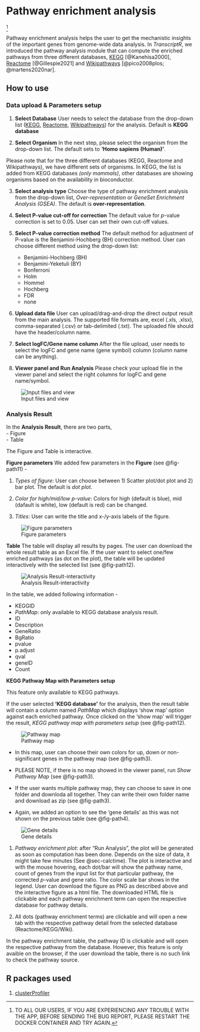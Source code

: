 # Pathway enrichment analysis {#sec-pathway}
^[TO ALL OUR USERS, IF YOU ARE EXPERIENCING ANY TROUBLE WITH THE APP, BEFORE SENDING THE BUG REPORT, PLEASE RESTART THE DOCKER CONTAINER AND TRY AGAIN.]

Pathway enrichment analysis helps the user to get the mechanistic insights of the important genes from genome-wide data analysis. In *TranscriptR*, we introduced the pathway analysis module that can compute the enriched pathways from three different databases, [KEGG](https://www.genome.jp/kegg/){target="_blank"} [@Kanehisa2000], [Reactome](https://reactome.org/){target="_blank"} [@Gillespie2021] and [Wikipathways](https://www.wikipathways.org/){target="_blank"} [@pico2008plos; @martens2020nar].

## How to use

### Data upload & Parameters setup

1. **Select Database**
User needs to select the database from the drop-down list ([KEGG](https://www.genome.jp/kegg/){target="_blank"}, [Reactome](https://reactome.org/){target="_blank"}, [Wikipathways](https://www.wikipathways.org/){target="_blank"}) for the analysis. Default is **KEGG database**

2. **Select Organism**
In the next step, please select the organism from the drop-down list. The default sets to **'Homo sapiens (Human)'**.

::: {.callout-important collapse="true"}
Please note that for the three different databases (KEGG, Reactome and Wikipathways), we have different sets of organisms. In KEGG, the list is added from KEGG databases *(only mammals)*, other databases are showing organisms based on the availability in bioconductor.
:::

3. **Select analysis type**
Choose the type of pathway enrichment analysis from the drop-down list, *Over-representation* or *GeneSet Enrichment Analysis (GSEA)*.
The default is **over-representation**.

4. **Select P-value cut-off for correction**
The default value for *p*-value correction is set to 0.05. User can set their own cut-off values.

5. **Select P-value correction method**
The default method for adjustment of P-value is the Benjamini-Hochberg (BH) correction method. User can choose different method using the drop-down list:
    - Benjamini-Hochberg (BH)
    - Benjamini-Yeketuli (BY)
    - Bonferroni
    - Holm
    - Hommel
    - Hochberg
    - FDR
    - none

5. **Upload data file**
User can upload/drag-and-drop the direct output result from the main analysis. The supported file formats are, excel (.xls, .xlsx), comma-separated (.csv) or tab-delimited (.txt). The uploaded file should have the header/column name.

6. **Select logFC/Gene name column**
After the file upload, user needs to select the logFC and gene name (gene symbol) column (column name can be anything).

7. **Viewer panel and Run Analysis**
Please check your upload file in the viewer panel and select the right columns for logFC and gene name/symbol.

![Input files and view](_images/pathway/path1.png){#fig-path1}

### Analysis Result
In the **Analysis Result**, there are two parts, \
    - Figure \
    - Table

The Figure and Table is interactive.

**Figure parameters**
We added few parameters in the **Figure** (see @fig-path11) - 

1. *Types of figure*: User can choose between 1) Scatter plot/dot plot and 2) bar plot. The default is *dot plot*.

2. *Color for high/mid/low p-value*: Colors for high (default is blue), mid (dafault is white), low (default is red) can be changed.

3. *Titles*: User can write the title and x-/y-axis labels of the figure.

![Figure parameters](_images/pathway/path1-1.png){#fig-path11}

**Table**
The table will display all results by pages. The user can download the whole result table as an Excel file. If the user want to select one/few enriched pathways (as dot on the plot), the table will be updated interactively with the selected list (see @fig-path12). 

![Analysis Result-interactivity](_images/pathway/path1-2.png){#fig-path12}

In the table, we added following information - 

- KEGGID
- *PathMap*: only available to KEGG database analysis result.
- ID
- Description
- GeneRatio
- BgRatio
- pvalue
- p.adjust
- qval
- geneID
- Count

**KEGG Pathway Map with Parameters setup**

::: {.callout-important collapse="false"}
This feature only available to KEGG pathways.
:::

If the user selected **'KEGG database'** for the analysis, then the result table will contain a column named *PathMap* which displays 'show map' option against each enriched pathway. Once clicked on the 'show map' will trigger the result, *KEGG pathway map with parameters setup* (see @fig-path12).

![Pathway map](_images/pathway/path3.png){#fig-path3}

- In this map, user can choose their own colors for up, down or non-significant genes in the pathway map (see @fig-path3).

- PLEASE NOTE, if there is no map showed in the viewer panel, run *Show Pathway Map* (see @fig-path3).

- If the user wants multiple pathway map, they can choose to save in one folder and downloda all together. They can write their own folder name and download as zip (see @fig-path3).

- Again, we added an option to see the 'gene details' as this was not shown on the previous table (see @fig-path4).

![Gene details](_images/pathway/path4.png){#fig-path4}


::: {.callout-note}
1. *Pathway enrichment plot*: after "Run Analysis", the plot will be generated as soon as computation has been done. Depends on the size of data, it might take few minutes (See @sec-calctime). The plot is interactive and with the mouse hovering, each dot/bar will show the pathway name, count of genes from the input list for that particular pathway, the corrected *p*-value and gene ratio. The color scale bar shows in the legend. User can download the figure as PNG as described above and the interactive figure as a html file. The downloaded HTML file is clickable and each pathway enrichment term can open the respective database for pathway details. \

2. All dots (pathway enrichment terms) are clickable and will open a new tab with the respective pathway detail from the selected database (Reactome/KEGG/Wiki). 

:::

::: {.callout-warning}
In the pathway enrichment table, the pathway ID is clickable and will open the respective pathway from the database. However, this feature is only avaible on the browser, if the user download the table, there is no such link to check the pathway source.
:::

## R packages used
1. [clusterProfiler](https://bioconductor.org/packages/release/bioc/vignettes/clusterProfiler/inst/doc/clusterProfiler.html)
